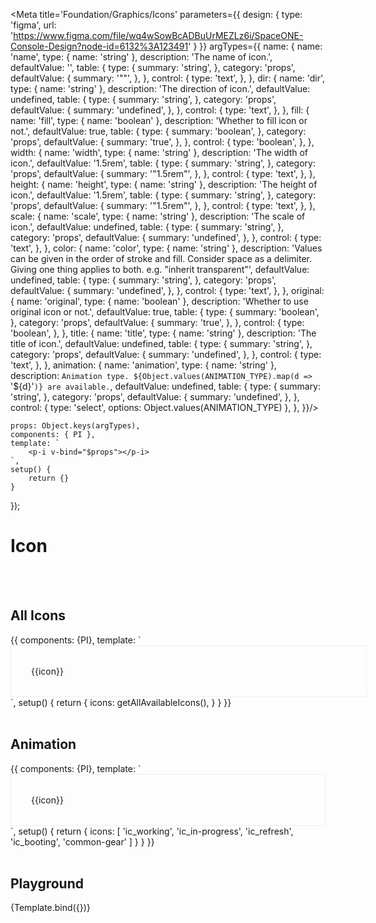
<Meta title='Foundation/Graphics/Icons' parameters={{
    design: {
        type: 'figma',
        url: 'https://www.figma.com/file/wq4wSowBcADBuUrMEZLz6i/SpaceONE-Console-Design?node-id=6132%3A123491'
    }
}} argTypes={{
    name: {
        name: 'name',
        type: { name: 'string' },
        description: 'The name of icon.',
        defaultValue: '',
        table: {
            type: {
                summary: 'string',
            },
            category: 'props',
            defaultValue: {
                summary: '""',
            },
        },
        control: {
            type: 'text',
        },
    },
    dir: {
        name: 'dir',
        type: { name: 'string' },
        description: 'The direction of icon.',
        defaultValue: undefined,
        table: {
            type: {
                summary: 'string',
            },
            category: 'props',
            defaultValue: {
                summary: 'undefined',
            },
        },
        control: {
            type: 'text',
        },
    },
    fill: {
        name: 'fill',
        type: { name: 'boolean' },
        description: 'Whether to fill icon or not.',
        defaultValue: true,
        table: {
            type: {
                summary: 'boolean',
            },
            category: 'props',
            defaultValue: {
                summary: 'true',
            },
        },
        control: {
            type: 'boolean',
        },
    },
    width: {
        name: 'width',
        type: { name: 'string' },
        description: 'The width of icon.',
        defaultValue: '1.5rem',
        table: {
            type: {
                summary: 'string',
            },
            category: 'props',
            defaultValue: {
                summary: '"1.5rem"',
            },
        },
        control: {
            type: 'text',
        },
    },
    height: {
        name: 'height',
        type: { name: 'string' },
        description: 'The height of icon.',
        defaultValue: '1.5rem',
        table: {
            type: {
                summary: 'string',
            },
            category: 'props',
            defaultValue: {
                summary: '"1.5rem"',
            },
        },
        control: {
            type: 'text',
        },
    },
    scale: {
        name: 'scale',
        type: { name: 'string' },
        description: 'The scale of icon.',
        defaultValue: undefined,
        table: {
            type: {
                summary: 'string',
            },
            category: 'props',
            defaultValue: {
                summary: 'undefined',
            },
        },
        control: {
            type: 'text',
        },
    },
    color: {
        name: 'color',
        type: { name: 'string' },
        description: 'Values can be given in the order of stroke and fill. Consider space as a delimiter. Giving one thing applies to both. e.g. "inherit transparent"',
        defaultValue: undefined,
        table: {
            type: {
                summary: 'string',
            },
            category: 'props',
            defaultValue: {
                summary: 'undefined',
            },
        },
        control: {
            type: 'text',
        },
    },
    original: {
        name: 'original',
        type: { name: 'boolean' },
        description: 'Whether to use original icon or not.',
        defaultValue: true,
        table: {
            type: {
                summary: 'boolean',
            },
            category: 'props',
            defaultValue: {
                summary: 'true',
            },
        },
        control: {
            type: 'boolean',
        },
    },
    title: {
        name: 'title',
        type: { name: 'string' },
        description: 'The title of icon.',
        defaultValue: undefined,
        table: {
            type: {
                summary: 'string',
            },
            category: 'props',
            defaultValue: {
                summary: 'undefined',
            },
        },
        control: {
            type: 'text',
        },
    },
    animation: {
        name: 'animation',
        type: { name: 'string' },
        description: `Animation type. ${Object.values(ANIMATION_TYPE).map(d => `'${d}'`)} are available.`,
        defaultValue: undefined,
        table: {
            type: {
                summary: 'string',
            },
            category: 'props',
            defaultValue: {
                summary: 'undefined',
            },
        },
        control: {
            type: 'select',
            options: Object.values(ANIMATION_TYPE)
        },
    },
}}/>


    props: Object.keys(argTypes),
    components: { PI },
    template: `
        <p-i v-bind="$props"></p-i>
    `,
    setup() {
        return {}
    }
});


# Icon
<br/>
<br/>


## All Icons

<Canvas>
    <Story name="All Icons">
        {{
            components: {PI},
            template: `
            <div style="width: 100%; padding: 32px; border: 1px solid #eee; display: grid; row-gap: 1rem; column-gap: 1rem;  grid-template-columns: repeat(auto-fill, minmax(200px,1fr));">
                <div v-for="icon in icons" :key="icon" class="flex flex-col items-center p-4 rounded hover:bg-secondary-2">
                    <p-i :name="icon" class="flex-shrink-0"/>
                    <label class="mt-4 whitespace-no-wrap break-words text-xs text-gray-600" >{{icon}}</label>
                </div>
            </div>
`,
            setup() {
                return {
                    icons: getAllAvailableIcons(),
                }
            }
        }}
    </Story>
</Canvas>

<br/>
<br/>

## Animation

<Canvas>
    <Story name="Animation">
        {{
            components: {PI},
            template: `
        <div style="padding: 32px; border: 1px solid #eee; display: grid; row-gap: 1rem; column-gap: 1rem;  grid-template-columns: repeat(auto-fill, minmax(100px,1fr));">
            <div v-for="icon in icons" :key="icon" class="flex flex-col items-center p-4 rounded hover:bg-secondary-2">
                <p-i :name="icon" animation="spin" class="flex-shrink-0"/>
                <label class="mt-4 whitespace-no-wrap break-words text-xs text-gray-600" >{{icon}}</label>
            </div>
        </div>
`,
            setup() {
                return {
                    icons: [
                        'ic_working',
                        'ic_in-progress',
                        'ic_refresh',
                        'ic_booting',
                        'common-gear'
                    ]
                }
            }
        }}
    </Story>
</Canvas>

<br/>
<br/>


## Playground

<Canvas>
    <Story name="Playground" args={{
        name: 'root-account',
    }}>
        {Template.bind({})}
    </Story>
</Canvas>

<ArgsTable story="Playground"/>


